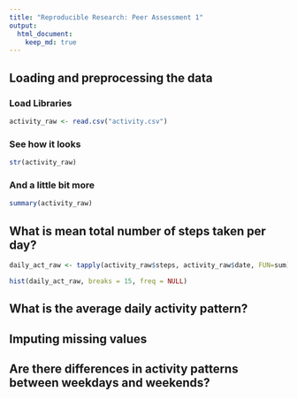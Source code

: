 ```yaml
---
title: "Reproducible Research: Peer Assessment 1"
output: 
  html_document:
    keep_md: true
---
```



## Loading and preprocessing the data
### Load Libraries

```r
activity_raw <- read.csv("activity.csv")  
```
### See how it looks
```r
str(activity_raw)  
```
### And a little bit more
```r
summary(activity_raw)
```
## What is mean total number of steps taken per day?
```r
daily_act_raw <- tapply(activity_raw$steps, activity_raw$date, FUN=sum)
```

```r
hist(daily_act_raw, breaks = 15, freq = NULL)
```
## What is the average daily activity pattern?



## Imputing missing values



## Are there differences in activity patterns between weekdays and weekends?
